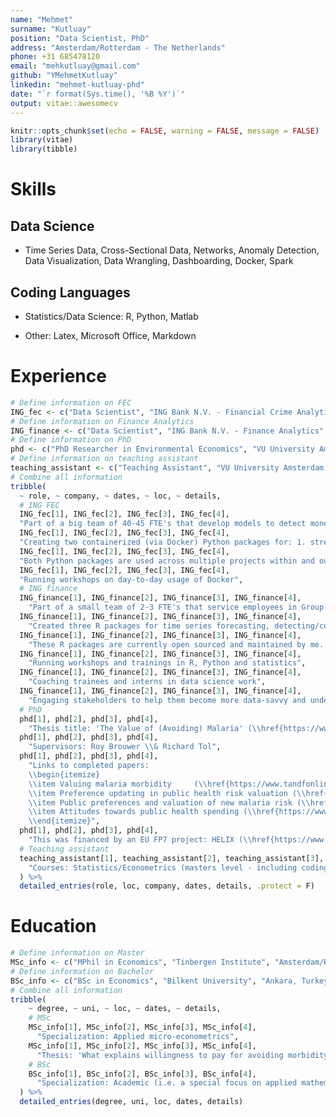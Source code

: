 ```yaml
---
name: "Mehmet"
surname: "Kutluay"
position: "Data Scientist, PhD"
address: "Amsterdam/Rotterdam - The Netherlands"
phone: +31 685478120
email: "mehkutluay@gmail.com"
github: "YMehmetKutluay"
linkedin: "mehmet-kutluay-phd"
date: "`r format(Sys.time(), '%B %Y')`"
output: vitae::awesomecv
---
```


```r
knitr::opts_chunk$set(echo = FALSE, warning = FALSE, message = FALSE)
library(vitae)
library(tibble)
```

# Skills

## Data Science

* Time Series Data, Cross-Sectional Data, Networks, Anomaly Detection, Data Visualization, Data Wrangling, Dashboarding, Docker, Spark

## Coding Languages

* Statistics/Data Science: R, Python, Matlab

* Other: Latex, Microsoft Office, Markdown


# Experience

```r
# Define information on FEC
ING_fec <- c("Data Scientist", "ING Bank N.V. - Financial Crime Analytics", "Nov 2019 - present", "Amsterdam")
# Define information on Finance Analytics
ING_finance <- c("Data Scientist", "ING Bank N.V. - Finance Analytics", "Feb 2018 - Nov 2019", "Amsterdam")
# Define information on PhD
phd <- c("PhD Researcher in Environmental Economics", "VU University Amsterdam", "Sep 2014 - Aug 2018", "Amsterdam")
# Define information on teaching assistant
teaching_assistant <- c("Teaching Assistant", "VU University Amsterdam / Tinbergen Institute", "Sep 2013 - Feb 2018", "Amsterdam")
# Combine all information
tribble(
  ~ role, ~ company, ~ dates, ~ loc, ~ details,
  # ING FEC
  ING_fec[1], ING_fec[2], ING_fec[3], ING_fec[4],
  "Part of a big team of 40-45 FTE's that develop models to detect money laundering and other illegal financial activities",
  ING_fec[1], ING_fec[2], ING_fec[3], ING_fec[4],
  "Creating two containerized (via Docker) Python packages for: 1. streamlined unsupervised anomaly detection and 2. extracting network features from transaction data",
  ING_fec[1], ING_fec[2], ING_fec[3], ING_fec[4],
  "Both Python packages are used across multiple projects within and outside the department",
  ING_fec[1], ING_fec[2], ING_fec[3], ING_fec[4],
  "Running workshops on day-to-day usage of Docker",
  # ING finance
  ING_finance[1], ING_finance[2], ING_finance[3], ING_finance[4],
    "Part of a small team of 2-3 FTE's that service employees in Group Finance via analytics projects",
  ING_finance[1], ING_finance[2], ING_finance[3], ING_finance[4],
    "Created three R packages for time series forecasting, detecting/correcting anomalies and data exploration",
  ING_finance[1], ING_finance[2], ING_finance[3], ING_finance[4],
    "These R packages are currently open sourced and maintained by me. Click for \\href{https://github.com/ing-bank/tstools}{tstools}, \\href{https://github.com/ing-bank/tsclean}{tsclean}, \\href{https://github.com/ing-bank/tsforecast}{tsforecast}",
  ING_finance[1], ING_finance[2], ING_finance[3], ING_finance[4],
    "Running workshops and trainings in R, Python and statistics",
  ING_finance[1], ING_finance[2], ING_finance[3], ING_finance[4],
    "Coaching trainees and interns in data science work",
  ING_finance[1], ING_finance[2], ING_finance[3], ING_finance[4],
    "Engaging stakeholders to help them become more data-savvy and understand what they can (and can't) do with data science",
  # PhD
  phd[1], phd[2], phd[3], phd[4],
    "Thesis title: 'The Value of (Avoiding) Malaria' (\\href{https://www.dropbox.com/s/0du7immzy1k14o1/PhD_Thesis.pdf?dl=0}{link}, graduated 2nd of May 2019)",
  phd[1], phd[2], phd[3], phd[4],
    "Supervisors: Roy Brouwer \\& Richard Tol",
  phd[1], phd[2], phd[3], phd[4],
    "Links to completed papers:
    \\begin{itemize}
    \\item Valuing malaria morbidity     (\\href{https://www.tandfonline.com/doi/full/10.1080/21606544.2019.1581094}{link})
    \\item Preference updating in public health risk valuation (\\href{https://www.researchgate.net/publication/320234394_Preference_updating_in_public_health_risk_valuation}{link})
    \\item Public preferences and valuation of new malaria risk (\\href{https://www.researchgate.net/publication/320234398_Public_preferences_and_valuation_of_new_malaria_risk}{link}) 
    \\item Attitudes towards public health spending (\\href{https://www.sussex.ac.uk/webteam/gateway/file.php?name=wps-07-2019.pdf&site=24}{link}) 
    \\end{itemize}",
  phd[1], phd[2], phd[3], phd[4],
    "This was financed by an EU FP7 project: HELIX (\\href{https://www.helixclimate.eu/}{link}). This involved multidisciplinary collaboration with researchers from mathematics, physics, engineering, geography and sociology. I also organized and executed a field survey in Mumbai, India between March - June 2016 as part of this project.",
  # Teaching assistant
  teaching_assistant[1], teaching_assistant[2], teaching_assistant[3], teaching_assistant[4],
    "Courses: Statistics/Econometrics (masters level - including coding in SPSS and R), Mathematics (masters level - linear algebra and advanced calculus)"
  ) %>% 
  detailed_entries(role, loc, company, dates, details, .protect = F)
```

# Education

```r
# Define information on Master
MSc_info <- c("MPhil in Economics", "Tinbergen Institute", "Amsterdam/Rotterdam, The Netherlands","Sep 2012 - Aug 2014")
# Define information on Bachelor
BSc_info <- c("BSc in Economics", "Bilkent University", "Ankara, Turkey", "Sep 2008 - Jun 2012")
# Combine all information
tribble(
    ~ degree, ~ uni, ~ loc, ~ dates, ~ details,
    # MSc
    MSc_info[1], MSc_info[2], MSc_info[3], MSc_info[4], 
      "Specialization: Applied micro-econometrics",
    MSc_info[1], MSc_info[2], MSc_info[3], MSc_info[4], 
      "Thesis: 'What explains willingness to pay for avoiding morbidity risk due to malaria? Results from a global meta-analysis' (later on became first chapter of PhD thesis)",
    # BSc
    BSc_info[1], BSc_info[2], BSc_info[3], BSc_info[4], 
      "Specialization: Academic (i.e. a special focus on applied mathematics and statistics)"
  ) %>% 
  detailed_entries(degree, uni, loc, dates, details)
```
